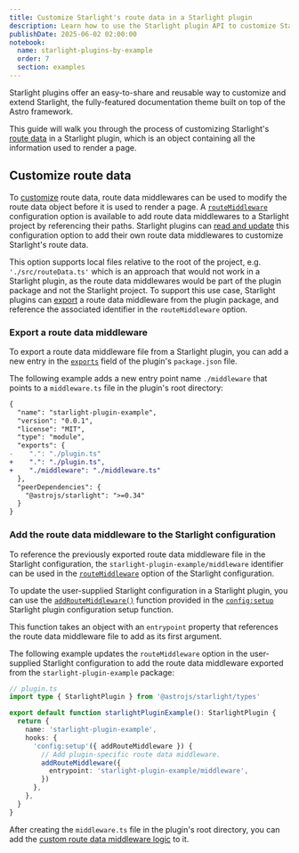 ```yaml
---
title: Customize Starlight's route data in a Starlight plugin
description: Learn how to use the Starlight plugin API to customize Starlight's route data containing all the information used to render a page.
publishDate: 2025-06-02 02:00:00
notebook:
  name: starlight-plugins-by-example
  order: 7
  section: examples
---
```


Starlight plugins offer an easy-to-share and reusable way to customize and extend Starlight, the fully-featured documentation theme built on top of the Astro framework.

This guide will walk you through the process of customizing Starlight's [route data](https://starlight.astro.build/guides/route-data/) in a Starlight plugin, which is an object containing all the information used to render a page.


<Prerequisites />

## Customize route data

To [customize](https://starlight.astro.build/guides/route-data/#how-to-customize-route-data) route data, route data middlewares can be used to modify the route data object before it is used to render a page.
A [`routeMiddleware`](https://starlight.astro.build/reference/configuration/#routemiddleware) configuration option is available to add route data middlewares to a Starlight project by referencing their paths.
Starlight plugins can [read and update](/notes/starlight-plugin-read-and-update-starlight-configuration) this configuration option to add their own route data middlewares to customize Starlight's route data.

This option supports local files relative to the root of the project, e.g. `'./src/routeData.ts'` which is an approach that would not work in a Starlight plugin, as the route data middlewares would be part of the plugin package and not the Starlight project.
To support this use case, Starlight plugins can [export](https://nodejs.org/api/packages.html#package-entry-points) a route data middleware from the plugin package, and reference the associated identifier in the `routeMiddleware` option.

### Export a route data middleware

To export a route data middleware file from a Starlight plugin, you can add a new entry in the [`exports`](https://nodejs.org/api/packages.html#exports) field of the plugin's `package.json` file.

The following example adds a new entry point name `./middleware` that points to a `middleware.ts` file in the plugin's root directory:

```diff lang=json title="package.json" /"starlight-plugin-example"/
{
  "name": "starlight-plugin-example",
  "version": "0.0.1",
  "license": "MIT",
  "type": "module",
  "exports": {
-    ".": "./plugin.ts"
+    ".": "./plugin.ts",
+    "./middleware": "./middleware.ts"
  },
  "peerDependencies": {
    "@astrojs/starlight": ">=0.34"
  }
}
```

### Add the route data middleware to the Starlight configuration

To reference the previously exported route data middleware file in the Starlight configuration, the `starlight-plugin-example/middleware` identifier can be used in the [`routeMiddleware`](https://starlight.astro.build/reference/configuration/#routemiddleware) option of the Starlight configuration.

To update the user-supplied Starlight configuration in a Starlight plugin, you can use the [`addRouteMiddleware()`](https://starlight.astro.build/reference/plugins/#addroutemiddleware) function provided in the [`config:setup`](https://starlight.astro.build/reference/plugins/#configsetup) Starlight plugin configuration setup function.

This function takes an object with an `entrypoint` property that references the route data middleware file to add as its first argument.

The following example updates the `routeMiddleware` option in the user-supplied Starlight configuration to add the route data middleware exported from the `starlight-plugin-example` package:

```ts / (addRouteMiddleware) /  {10-12}
// plugin.ts
import type { StarlightPlugin } from '@astrojs/starlight/types'

export default function starlightPluginExample(): StarlightPlugin {
  return {
    name: 'starlight-plugin-example',
    hooks: {
      'config:setup'({ addRouteMiddleware }) {
        // Add plugin-specific route data middleware.
        addRouteMiddleware({
          entrypoint: 'starlight-plugin-example/middleware',
        })
      },
    },
  }
}
```

After creating the `middleware.ts` file in the plugin's root directory, you can add the [custom route data middleware logic](https://starlight.astro.build/guides/route-data/#how-to-customize-route-data) to it.


<Outro />
